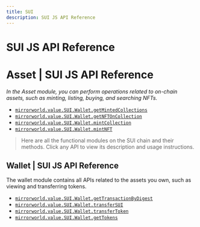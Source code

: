 ```yaml
---
title: SUI
description: SUI JS API Reference
---
```


# SUI JS API Reference
# Asset | SUI JS API Reference
*In the Asset module, you can perform operations related to on-chain assets, such as minting, listing, buying, and searching NFTs.*

- [`mirrorworld.value.SUI.Wallet.getMintedCollections`](/api-reference/js/SUI/Asset/getMintedCollections)
- [`mirrorworld.value.SUI.Wallet.getNFTOnCollection`](/api-reference/js/SUI/Asset/getMintedNFTOnCollection)
- [`mirrorworld.value.SUI.Wallet.mintCollection`](/api-reference/js/SUI/Asset/mintCollection)
- [`mirrorworld.value.SUI.Wallet.mintNFT`](/api-reference/js/SUI/Asset/mintNFT)

>Here are all the functional modules on the SUI chain and their methods. Click any API to view its description and usage instructions.
## Wallet | SUI JS API Reference
The wallet module contains all APIs related to the assets you own, such as viewing and transferring tokens.
- [`mirrorworld.value.SUI.Wallet.getTransactionByDigest`](/api-reference/js/SUI/Wallet/getTransactionByDigest)
- [`mirrorworld.value.SUI.Wallet.transferSUI`](/api-reference/js/SUI/Wallet/transferSUI)
- [`mirrorworld.value.SUI.Wallet.transferToken`](/api-reference/js/SUI/Wallet/transferToken)
- [`mirrorworld.value.SUI.Wallet.getTokens`](/api-reference/js/SUI/Wallet/getTokens)